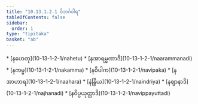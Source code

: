 ```yaml
---
title: "10.13.1.2.1 ဝိဘင်္ဂဝါရ"
tableOfContents: false
sidebar:
  order: 1
type: "tipitaka"
basket: "ab"
---
```



<DynamicBreadcrumb />



<TableOfContents>
* [နဟေတု](10-13-1-2-1/nahetu)
* [နအာရမ္မဏာဒိ](10-13-1-2-1/naarammanadi)
* [နကမ္မ](10-13-1-2-1/nakamma)
* [နဝိပါက](10-13-1-2-1/navipaka)
* [နအာဟာရ](10-13-1-2-1/naahara)
* [နဲန္ဒြိယ](10-13-1-2-1/naindriya)
* [နဈာနာဒိ](10-13-1-2-1/najhanadi)
* [နဝိပ္ပယုတ္တာဒိ](10-13-1-2-1/navippayuttadi)
</TableOfContents>
